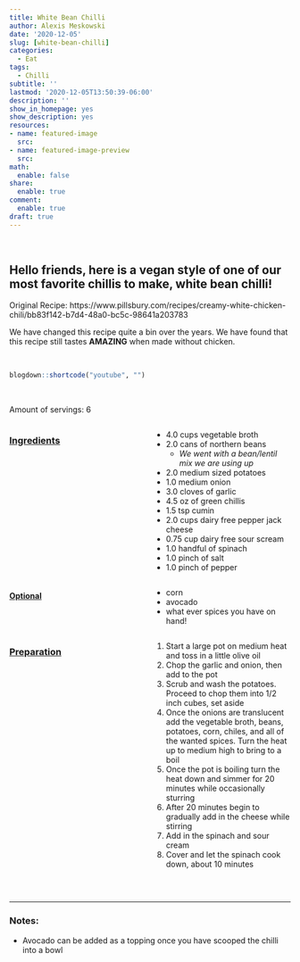 ```yaml
---
title: White Bean Chilli
author: Alexis Meskowski
date: '2020-12-05'
slug: [white-bean-chilli]
categories:
  - Eat
tags:
  - Chilli
subtitle: ''
lastmod: '2020-12-05T13:50:39-06:00'
description: ''
show_in_homepage: yes
show_description: yes
resources:
- name: featured-image
  src: 
- name: featured-image-preview
  src: 
math:
  enable: false
share:
  enable: true
comment:
  enable: true
draft: true
---
```


<!--more-->
<br>

## Hello friends, here is a vegan style of one of our most favorite chillis to make, white bean chilli!

Original Recipe: https://www.pillsbury.com/recipes/creamy-white-chicken-chili/bb83f142-b7d4-48a0-bc5c-98641a203783

We have changed this recipe quite a bin over the years. We have found that this recipe still tastes **AMAZING** when made without chicken.

<br>

```r
blogdown::shortcode("youtube", "")
```

<br>

Amount of servings: 6

:::: {style="display: grid; grid-template-columns: 1fr 1fr; grid-column-gap: 10px;"}

::: {}

### <u>Ingredients</u>

- 4.0 cups vegetable broth
- 2.0 cans of northern beans
  - *We went with a bean/lentil mix we are using up*
- 2.0 medium sized potatoes
- 1.0 medium onion
- 3.0 cloves of garlic
- 4.5 oz of green chillis
- 1.5 tsp cumin
- 2.0 cups dairy free pepper jack cheese
- 0.75 cup dairy free sour scream
- 1.0 handful of spinach
- 1.0 pinch of salt
- 1.0 pinch of pepper

#### <u>Optional</u>

- corn
- avocado
- what ever spices you have on hand!

::: 

::: {}

### <u>Preparation</u> 

1. Start a large pot on medium heat and toss in a little olive oil
1. Chop the garlic and onion, then add to the pot
1. Scrub and wash the potatoes. Proceed to chop them into 1/2 inch cubes, set aside
1. Once the onions are translucent add the vegetable broth, beans, potatoes, corn, chiles, and all of the wanted spices. Turn the heat up to medium high to bring to a boil
1. Once the pot is boiling turn the heat down and simmer for 20 minutes while occasionally sturring
1. After 20 minutes begin to gradually add in the cheese while stirring
1. Add in the spinach and sour cream
1. Cover and let the spinach cook down, about 10 minutes

:::

::::

<br>

---

### Notes:

- Avocado can be added as a topping once you have scooped the chilli into a bowl